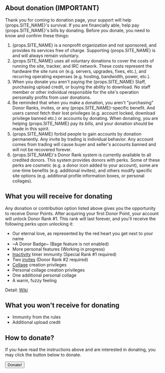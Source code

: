 ## About donation <Important>(IMPORTANT)</Important>

Thank you for coming to donation page, your support will help {props.SITE_NAME}'s survival. If you are financially able, help pay {props.SITE_NAME}'s bills by donating. Before you donate, you need to know and confirm these things:

1. {props.SITE_NAME} is a nonprofit organization and not sponsored, and provides its services free of charge. Supporting {props.SITE_NAME} is and will always remain voluntary.
2. {props.SITE_NAME} uses all voluntary donations to cover the costs of running the site, tracker, and IRC network. These costs represent the hardware the site runs on (e.g. servers, upgrades, fixes, etc.), and recurring operating expenses (e.g. hosting, bandwidth, power, etc.).
3. When you donate you aren't paying the {props.SITE_NAME} Staff, purchasing upload credit, or buying the ability to download. No staff member or other individual responsible for the site's operation personally profits from user donations.
4. Be reminded that when you make a donation, you aren't "purchasing" Donor Ranks, invites, or any {props.SITE_NAME}-specific benefit. And users cannot fetch their lost privileges (e.g. account locked, download privilege banned etc.) or accounts by donating. When donating, you are helping {props.SITE_NAME} pay its bills, and your donation should be made in this spirit.
5. {props.SITE_NAME} forbid people to gain accounts by donation permanently. Any invite by trading is individual behavior. Any account comes from trading will cause buyer and seller's accounts banned and will not be recovered forever.
6. {props.SITE_NAME}'s Donor Rank system is currently available to all credited donors. This system provides donors with perks. Some of these perks are cosmetic (e.g. a donor icon added to your account), some are one-time benefits (e.g. additional invites), and others modify specific site options (e.g. additional profile information boxes, or personal collages).

## What you will receive for donating

Any donation or contribution option listed above gives you the opportunity to receive Donor Points. After acquiring your first Donor Point, your account will unlock Donor Rank #1. This rank will last forever, and you'll receive the following perks upon unlocking it:

- Our eternal love, as represented by the red heart you get next to your name
- ~A Donor Badge~ (Bage feature is not enabled)
- More personal features (Working in progress)
- [Inactivity](/wiki.php?action=article&name=不活跃账号) timer immunity (Special Rank #1 required)
- Two [invites](/user.php?action=invite) (Donor Rank #2 required)
- [Collage](/collages.php) creation privileges
- Personal collage creation privileges
- One additional personal collage
- A warm, fuzzy feeling

Detail: [Wiki](/wiki.php?action=article&id=52)

## What you won't receive for donating

- Immunity from the rules
- Additional upload credit

## How to donate?

If you have read the instructions above and are interested in donating, you may click the button below to donate.

<Button href="donate.php?action=step2">Donate!</Button>
